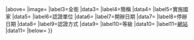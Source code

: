 <includeonly>{{Infobox
|bodystyle=width:23em
| labelstyle =width:5em
|title={{{name|}}}{{#if:{{{else_name|}}}|<br /><span style="font-size:smaller;">{{{else_name|}}}</span>}}
|above={{{logo|}}}
|image={{{image|}}}
|label3=全銜
|data3={{{full_name|}}}
|label4=簡稱
|data4={{{abbreviated_name|}}}
|label5=實施國家
|data5={{{certification_country|}}}
|label6=認證單位
|data6={{{certification_center|}}}
|label7=開辦日期
|data7={{{start_date|}}}
|label8=停辦日期
|data8={{{end_date|}}}
|label9=認證方式
|data9={{{exam_mode|}}}
|label10=等級
|data10={{{level|}}}
|label11=[[網站]]
|data11={{{homepage|}}}
|below={{{footnotes|}}}
}}</includeonly><noinclude>
{{Documentation}}
</noinclude>